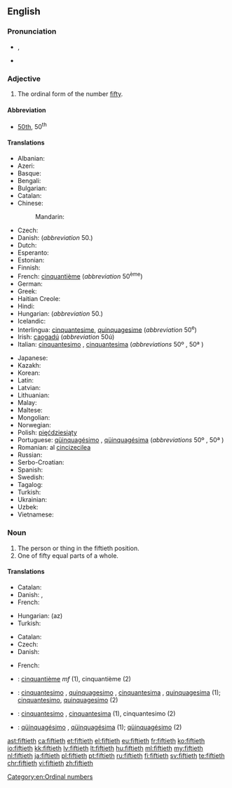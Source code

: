 ==English==

===Pronunciation===
* {{IPA|/ˈfɪftiəθ/}}, {{X-SAMPA|/"fIfti@T/}}
* {{hyphenation|fif|ti|eth}}

===Adjective===
{{en-adj|-}}

# The ordinal form of the number [[fifty]].

====Abbreviation====
* [[50th]], 50<sup>th</sup>

====Translations====
{{trans-top|the ordinal form of the number fifty}}
* Albanian: {{t-|sq|pesëdhjetë|sc=Cyrl}}
* Azeri: {{t-|az|ellinci}}
* Basque: {{t-|eu|berrogeita hamarren}}
* Bengali: {{t-|bn|পঁচাশত্তম|tr=pam̐cāśattama|sc=Cyrl}}
* Bulgarian: {{t-|bg|петдесети|tr=petdeseti|sc=Cyrl}}
* Catalan: {{t|ca|cinquantè}}
* Chinese:
*: Mandarin: {{t|cmn|第五十|tr=dì wǔshí|sc=Hani}}
* Czech: {{t+|cs|padesátý|m}}
* Danish: {{t-|da|halvtredsindstyvende}} (''abbreviation'' 50.)
* Dutch: {{t+|nl|vijftigste}}
* Esperanto: {{t-|eo|kvindeka|sc=Cyrl}}
* Estonian: {{t-|et|viiekümnes}}
* Finnish: {{t-|fi|viideskymmenes}}
* French: [[cinquantième]] (''abbreviation'' 50<sup>ème</sup>)
* German: {{t+|de|fünfzigste}}
* Greek: {{t+|el|πεντηκοστός|tr=pentikostos}}
* Haitian Creole: {{tø|ht|senkantan}}
* Hindi: {{t-|hi|पचासवां|tr=pacāsavāṁ|sc=Deva}}
* Hungarian: {{t+|hu|ötvenedik}} (''abbreviation'' 50.)
* Icelandic: {{t-|is|fimmtugasta}}
* Interlingua: [[cinquantesime]], [[quinquagesime]] (''abbreviation'' 50<sup>e</sup>)
* Irish: [[caogadú]] (''abbreviation'' 50ú)
* Italian: [[cinquantesimo]] {{m}}, [[cinquantesima]] {{f}} (''abbreviations'' 50º {{m}}, 50ª {{f}})
{{trans-mid}}
* Japanese: {{t-|ja|第五十|tr=dai go jū|sc=Jpan}}
* Kazakh: {{t|kk|елуінші|tr=elwıqınşı|sc=Cyrl}}
* Korean: {{t+|ko|쉰째|tr=swinjjae |sc=Kore}}
* Latin: {{t-|la|quinquagesimus|sc=Cyrl}}
* Latvian: {{t+|lv|piecdesmitais}}
* Lithuanian: {{t+|lt|penkiasdešimtas}}
* Malay: {{t-|ms|yg kelima puluh}}
* Maltese: {{t-|mt|wieħed minn ħamsin}}
* Mongolian: {{t-|mn|тавьдугаар|tr=tavʹdugaar|sc=Cyrl}}
* Norwegian: {{t-|no|femtinde}}
* Polish: [[pięćdziesiąty]] {{m}}
* Portuguese: [[qüinquagésimo]] {{m}}, [[qüinquagésima]] {{f}} (''abbreviations'' 50º {{m}}, 50ª {{f}})
* Romanian: al [[cincizecilea]] {{m}}
* Russian: {{t+|ru|пятидесятый|tr=pyatidesyatyĭ|sc=Cyrl}}
* Serbo-Croatian: {{t-|sh|pedeseti}}
* Spanish: {{t+|es|quincuagésimo}}
* Swedish: {{t+|sv|femtionde}}
* Tagalog: {{t-|tl|pang-limampu|sc=Hani}}
* Turkish: {{t+|tr|ellinci}}
* Ukrainian: {{t-|uk|п'ятидесятих|tr=p'yatydesyatykh|sc=Cyrl}}
* Uzbek: {{t-|uz|elliginchi}}
* Vietnamese: {{t-|vi|thứ năm mươi}}
{{trans-bottom}}

===Noun===
{{en-noun}}

# The person or thing in the fiftieth position.
# One of fifty equal parts of a whole.

====Translations====
{{trans-top|the person or thing in the fiftieth position}}
* Catalan: {{t|ca|cinquantè}}
* Danish: {{t-|da|den halvtredsindstyvende|c}}, {{t-|da|nr. halvtreds|c}}
* French: {{t+|fr|cinquantième|m|f}}
{{trans-mid}}
* Hungarian: (az) {{t+|hu|ötvenedik}}
* Turkish: {{t+|tr|ellinci}}
{{trans-bottom}}

{{trans-top|one of fifty equal parts of a whole}}
* Catalan: {{t|ca|cinquantè}}
* Czech: {{t-|cs|padesátina|f}}
* Danish: {{t-|da|halvtredsindstyvendedel|c}}
{{trans-mid}}
* French: {{t+|fr|cinquantième|m}}
{{trans-bottom}}

{{checktrans-top}}
* {{ttbc|fr}}: [[cinquantième]]  ''mf'' (1), cinquantième {{m}} (2)
* {{ttbc|ia}}: [[cinquantesimo]] {{m}}, [[quinquagesimo]] {{m}}, [[cinquantesima]] {{f}}, [[quinquagesima]] {{f}} (1); [[cinquantesimo]], [[quinquagesimo]] (2)
{{trans-mid}}
* {{ttbc|it}}: [[cinquantesimo]] {{m}}, [[cinquantesima]] {{f}} (1), cinquantesimo {{m}} (2)
* {{ttbc|pt}}: [[qüinquagésimo]] {{m}}, [[qüinquagésima]] {{f}} (1); [[qüinquagésimo]] {{m}} (2)
{{trans-bottom}}

[[Category:en:Ordinal numbers]]

[[ast:fiftieth]]
[[ca:fiftieth]]
[[et:fiftieth]]
[[el:fiftieth]]
[[eu:fiftieth]]
[[fr:fiftieth]]
[[ko:fiftieth]]
[[io:fiftieth]]
[[kk:fiftieth]]
[[lv:fiftieth]]
[[lt:fiftieth]]
[[hu:fiftieth]]
[[ml:fiftieth]]
[[my:fiftieth]]
[[nl:fiftieth]]
[[ja:fiftieth]]
[[pl:fiftieth]]
[[pt:fiftieth]]
[[ru:fiftieth]]
[[fi:fiftieth]]
[[sv:fiftieth]]
[[te:fiftieth]]
[[chr:fiftieth]]
[[vi:fiftieth]]
[[zh:fiftieth]]